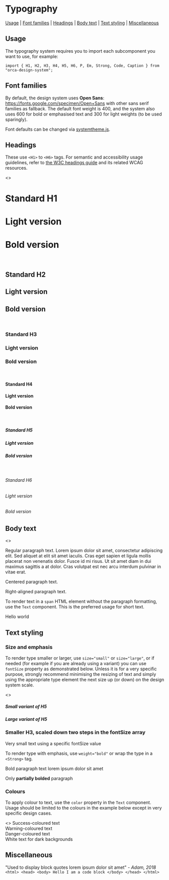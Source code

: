 
<Meta title="System/Typography" />

# Typography

[Usage](#usage) | [Font families](#font-families) | [Headings](#headings) | [Body text](#body-text) | [Text styling](#text-styling) | [Miscellaneous](#miscellaneous)

## Usage

The typography system requires you to import each subcomponent you want to use, for example:

```
import { H1, H2, H3, H4, H5, H6, P, Em, Strong, Code, Caption } from "orca-design-system";
```

## Font families

By default, the design system uses **Open Sans**: https://fonts.google.com/specimen/Open+Sans with other sans serif families as fallback. The default font weight is 400, and the system also uses 600 for bold or emphasised text and 300 for light weights (to be used sparingly).

Font defaults can be changed via [systemtheme.js](https://github.com/orchestrated-io/orca-design-system/blob/master/packages/orcs-design-system/lib/systemtheme.js).

<Typeset fontSizes={systemtheme.fontSizes} fontFamily={systemtheme.font} />

## Headings
These use `<H1>` to `<H6>` tags. For semantic and accessibility usage guidelines, refer to [the W3C headings guide](https://www.w3.org/WAI/tutorials/page-structure/headings/) and its related WCAG resources.

<Preview>
<Story name="Headings/H1 to H6">
<>
<H1>Standard H1</H1>
<H1 weight="light">Light version</H1>
<H1 weight="bold">Bold version</H1>
<br />
<H2>Standard H2</H2>
<H2 weight="light">Light version</H2>
<H2 weight="bold">Bold version</H2>
<br />
<H3>Standard H3</H3>
<H3 weight="light">Light version</H3>
<H3 weight="bold">Bold version</H3>
<br />
<H4>Standard H4</H4>
<H4 weight="light">Light version</H4>
<H4 weight="bold">Bold version</H4>
<br />
<H5>Standard H5</H5>
<H5 weight="light">Light version</H5>
<H5 weight="bold">Bold version</H5>
<br />
<H6>Standard H6</H6>
<H6 weight="light">Light version</H6>
<H6 weight="bold">Bold version</H6>
</>
</Story>
</Preview>

## Body text

<Preview>
<Story name="Body text/Paragraph">
<>
<P>Regular paragraph text. Lorem ipsum dolor sit amet, consectetur adipiscing elit. Sed aliquet at elit sit amet iaculis. Cras eget sapien et ligula mollis placerat non venenatis dolor. Fusce id mi risus. Ut sit amet diam in dui maximus sagittis a at dolor. Cras volutpat est nec arcu interdum pulvinar in vitae erat.</P>
<P textAlign="center">Centered paragraph text.</P>
<P textAlign="right">Right-aligned paragraph text.</P>
</>
</Story>
</Preview>

To render text in a `span` HTML element without the paragraph formatting, use the `Text` component. This is the preferred usage for short text.

<Preview>
<Story name="Body text/Text">
<Text>Hello world</Text>
</Story>
</Preview>

## Text styling

### Size and emphasis

To render type smaller or larger, use `size="small"` or `size="large"`, or if needed (for example if you are already using a variant) you can use `fontSize` property as demonstrated below. Unless it is for a very specific purpose, strongly recommend minimising the resizing of text and simply using the appropriate type element the next size up (or down) on the design system scale.

<Preview>
<Story name="Styling/Sizing">
<>
<H5 size="small">Small variant of H5</H5>
<H5 size="large">Large variant of H5</H5>
<H3 fontSize={4}>Smaller H3, scaled down two steps in the fontSize array</H3>
<Text fontSize="10px">Very small text using a specific fontSize value</Text>
</>
</Story>
</Preview>

To render type with emphasis, use `weight="bold"` or wrap the type in a `<Strong>` tag.

<Preview>
<P weight="bold">Bold paragraph text lorem ipsum dolor sit amet</P>
<P>Only <Strong>partially bolded</Strong> paragraph</P>
</Preview>

### Colours

To apply colour to text, use the `color` property in the `Text` component. Usage should be limited to the colours in the example below except in very specific design cases.

<Preview>
<Story name="Styling/Colours">
<>
<Text color="success">Success-coloured text</Text>
<br />
<Text color="warning">Warning-coloured text</Text>
<br />
<Text color="danger">Danger-coloured text</Text>
<br />
<Box bg="greyDark">
<Text color="white">White text for dark backgrounds</Text>
</Box>
</>
</Story>
</Preview>

## Miscellaneous

<Preview>
<Quote>"Used to display block quotes lorem ipsum dolor sit amet" <em> - Adam, 2018</em></Quote>
</Preview>

<Preview>
<Code>&lt;html&gt; &lt;head&gt; &lt;body&gt; Hello I am a code block &lt;/body&gt; &lt;/head&gt; &lt;/html&gt;</Code>
</Preview>
